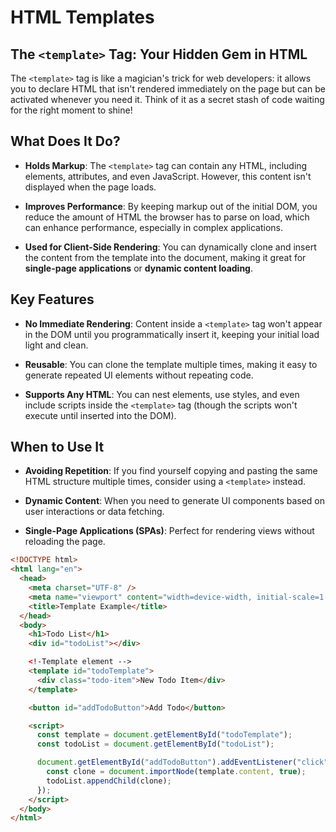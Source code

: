 #  HTML Templates

## The `<template>` Tag: Your Hidden Gem in HTML

The `<template>` tag is like a magician's trick for web developers: it allows you to declare HTML that isn't rendered immediately on the page but can be activated whenever you need it. Think of it as a secret stash of code waiting for the right moment to shine!

## What Does It Do?

- **Holds Markup**: The `<template>` tag can contain any HTML, including elements, attributes, and even JavaScript. However, this content isn't displayed when the page loads.

- **Improves Performance**: By keeping markup out of the initial DOM, you reduce the amount of HTML the browser has to parse on load, which can enhance performance, especially in complex applications.

- **Used for Client-Side Rendering**: You can dynamically clone and insert the content from the template into the document, making it great for **single-page applications** or **dynamic content loading**.

## Key Features

- **No Immediate Rendering**: Content inside a `<template>` tag won't appear in the DOM until you programmatically insert it, keeping your initial load light and clean.

- **Reusable**: You can clone the template multiple times, making it easy to generate repeated UI elements without repeating code.

- **Supports Any HTML**: You can nest elements, use styles, and even include scripts inside the `<template>` tag (though the scripts won't execute until inserted into the DOM).

## When to Use It

- **Avoiding Repetition**: If you find yourself copying and pasting the same HTML structure multiple times, consider using a `<template>` instead.

- **Dynamic Content**: When you need to generate UI components based on user interactions or data fetching.

- **Single-Page Applications (SPAs)**: Perfect for rendering views without reloading the page.

```html
<!DOCTYPE html>
<html lang="en">
  <head>
    <meta charset="UTF-8" />
    <meta name="viewport" content="width=device-width, initial-scale=1.0" />
    <title>Template Example</title>
  </head>
  <body>
    <h1>Todo List</h1>
    <div id="todoList"></div>

    <!-Template element -->
    <template id="todoTemplate">
      <div class="todo-item">New Todo Item</div>
    </template>

    <button id="addTodoButton">Add Todo</button>

    <script>
      const template = document.getElementById("todoTemplate");
      const todoList = document.getElementById("todoList");

      document.getElementById("addTodoButton").addEventListener("click", () => {
        const clone = document.importNode(template.content, true);
        todoList.appendChild(clone);
      });
    </script>
  </body>
</html>
```
